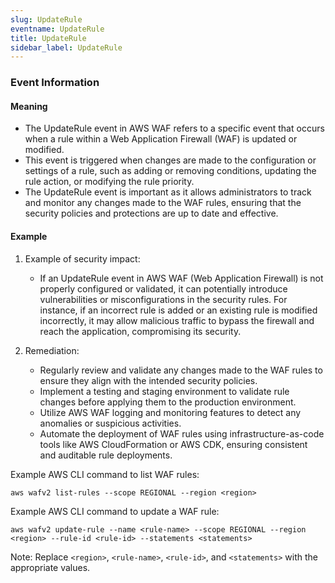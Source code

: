 ```yaml
--- 
slug: UpdateRule
eventname: UpdateRule
title: UpdateRule
sidebar_label: UpdateRule
---
```

                       
### Event Information

#### Meaning

- The UpdateRule event in AWS WAF refers to a specific event that occurs when a rule within a Web Application Firewall (WAF) is updated or modified.
- This event is triggered when changes are made to the configuration or settings of a rule, such as adding or removing conditions, updating the rule action, or modifying the rule priority.
- The UpdateRule event is important as it allows administrators to track and monitor any changes made to the WAF rules, ensuring that the security policies and protections are up to date and effective.

#### Example

1. Example of security impact: 
   - If an UpdateRule event in AWS WAF (Web Application Firewall) is not properly configured or validated, it can potentially introduce vulnerabilities or misconfigurations in the security rules. For instance, if an incorrect rule is added or an existing rule is modified incorrectly, it may allow malicious traffic to bypass the firewall and reach the application, compromising its security.

2. Remediation:
   - Regularly review and validate any changes made to the WAF rules to ensure they align with the intended security policies.
   - Implement a testing and staging environment to validate rule changes before applying them to the production environment.
   - Utilize AWS WAF logging and monitoring features to detect any anomalies or suspicious activities.
   - Automate the deployment of WAF rules using infrastructure-as-code tools like AWS CloudFormation or AWS CDK, ensuring consistent and auditable rule deployments.

Example AWS CLI command to list WAF rules:
```
aws wafv2 list-rules --scope REGIONAL --region <region>
```

Example AWS CLI command to update a WAF rule:
```
aws wafv2 update-rule --name <rule-name> --scope REGIONAL --region <region> --rule-id <rule-id> --statements <statements>
```

Note: Replace `<region>`, `<rule-name>`, `<rule-id>`, and `<statements>` with the appropriate values.


 